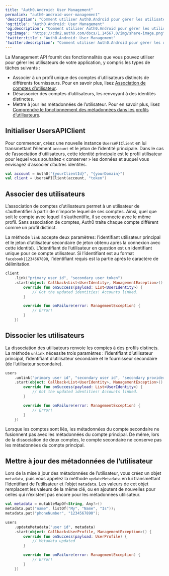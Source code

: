 ```yaml
---
title: "Auth0.Android: User Management"
permalink: "auth0-android-user-management"
'description': "Comment utiliser Auth0.Android pour gérer les utilisateurs"
'og:title': "Auth0.Android: User Management"
'og:description': "Comment utiliser Auth0.Android pour gérer les utilisateurs"
'og:image': "https://cdn2.auth0.com/docs/1.14567.0/img/share-image.png"
'twitter:title': "Auth0.Android: User Management"
'twitter:description': "Comment utiliser Auth0.Android pour gérer les utilisateurs"
---
```


La <Tooltip href="/docs/docs/fr-ca/glossary?term=management-api" tip="Management API
Un produit permettant aux clients d’effectuer des tâches administratives." cta="Voir le glossaire">Management API</Tooltip> fournit des fonctionnalités que vous pouvez utiliser pour gérer les utilisateurs de votre application, y compris les types de tâches suivants :

* Associer à un profil unique des comptes d’utilisateurs distincts de différents fournisseurs. Pour en savoir plus, lisez [Association de comptes d’utilisateur](/docs/fr-ca/manage-users/user-accounts/user-account-linking).
* Désassocier des comptes d’utilisateurs, les renvoyant à des identités distinctes.
* Mettre à jour les métadonnées de l’utilisateur. Pour en savoir plus, lisez [Comprendre le fonctionnement des métadonnées dans les profils d’utilisateurs](/docs/fr-ca/manage-users/user-accounts/metadata).

## Initialiser UsersAPIClient

Pour commencer, créez une nouvelle instance `UsersAPIClient` en lui transmettant l’élément `account` et le jeton de l’identité principale. Dans le cas de l’association d’utilisateurs, cette identité principale est le profil utilisateur pour lequel vous souhaitez « conserver » les données et auquel vous envisagez d’associer d’autres identités.

```kotlin lines
val account = Auth0("{yourClientId}", "{yourDomain}")
val client = UsersAPIClient(account, "token")
```

## Associer des utilisateurs

L’association de comptes d’utilisateurs permet à un utilisateur de s’authentifier à partir de n’importe lequel de ses comptes. Ainsi, quel que soit le compte avec lequel il s’authentifie, il se connecte avec le même profil. Sans association de comptes, Auth0 traite chaque compte différent comme un profil distinct.

La méthode `link` accepte deux paramètres: l’identifiant utilisateur principal et le jeton d’utilisateur secondaire (le jeton obtenu après la connexion avec cette identité). L’identifiant de l’utilisateur en question est un identifiant unique pour ce compte utilisateur. Si l’identifiant est au format `facebook|1234567890`, l’identifiant requis est la partie après le caractère de délimitation.

```kotlin lines
client
    .link("primary user id", "secondary user token")
    .start(object: Callback<List<UserIdentity>, ManagementException>() {
        override fun onSuccess(payload: List<UserIdentity>) {
            // Got the updated identities! Accounts linked.
        }

        override fun onFailure(error: ManagementException) {
            // Error!
        }
    })
```

## Dissocier les utilisateurs

La dissociation des utilisateurs renvoie les comptes à des profils distincts. La méthode `unlink` nécessite trois paramètres : l’identifiant d’utilisateur principal, l’identifiant d’utilisateur secondaire et le fournisseur secondaire (de l’utilisateur secondaire).

```kotlin lines
users
    .unlink("primary user id", "secondary user id", "secondary provider")
    .start(object: Callback<List<UserIdentity>, ManagementException>() {
        override fun onSuccess(payload: List<UserIdentity>) {
            // Got the updated identities! Accounts linked.
        }

        override fun onFailure(error: ManagementException) {
            // Error!
        }
    })
```

Lorsque les comptes sont liés, les métadonnées du compte secondaire ne fusionnent pas avec les métadonnées du compte principal. De même, lors de la dissociation de deux comptes, le compte secondaire ne conserve pas les métadonnées du compte principal.

## Mettre à jour des métadonnées de l’utilisateur

Lors de la mise à jour des métadonnées de l’utilisateur, vous créez un objet `metadata`, puis vous appelez la méthode `updateMetadata` en lui transmettant l’identifiant de l’utilisateur et l’objet `metadata`. Les valeurs de cet objet remplacent les valeurs de la même clé, ou en ajoutent de nouvelles pour celles qui n’existent pas encore pour les métadonnées utilisateur.

```kotlin lines
val metadata = mutableMapOf<String, Any?>()
metadata.put("name", listOf("My", "Name", "Is"));
metadata.put("phoneNumber", "1234567890");

users
    .updateMetadata("user id", metadata)
    .start(object: Callback<UserProfile, ManagementException>() {
        override fun onSuccess(payload: UserProfile) {
            // Metadata updated
        }

        override fun onFailure(error: ManagementException) {
            // Error!
        }
    })
```


